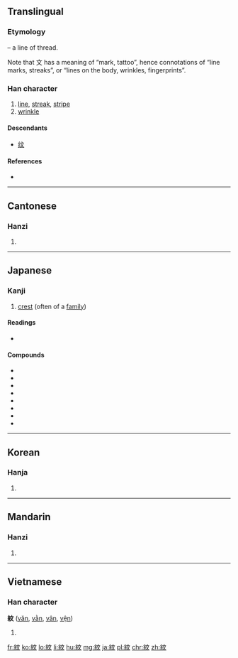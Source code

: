 {{also|纹}}<!-- may be replaced by zh-forms -->
==Translingual==
{{zh-forms|s=纹}}

===Etymology===
{{Han compound|糹|t1=thread|文|ls=psc|c1=s|c2=p}} – a line of thread.

Note that 文 has a meaning of “mark, tattoo”, hence connotations of “line marks, streaks”, or “lines on the body, wrinkles, fingerprints”.

===Han character===
{{Han char|rn=120|rad=糸|as=04|sn=10|four=2094<sub>0</sub>|canj=女火卜大 (VFYK)|ids=⿰[[糸]][[文]]}}

# [[line]], [[streak]], [[stripe]]
# [[wrinkle]]

====Descendants====
* [[纹]]

====References====
* {{Han ref|kx=0916.160|dkj=27262|dj=1345.160|hdz=53376.040|uh=7D0B|ud=32011|bh=AFBE|bd=44990}}

----

==Cantonese==

===Hanzi===
{{yue-hanzi|jyut=man4|y=man4|sim=纹}}

# {{defn|lang=yue|sort=糸04}}

----

==Japanese==

===Kanji===
{{ja-kanji|grade=c|rs=糸04}}

# [[crest]] (often of a [[family]])

====Readings====
* {{ja-readings|goon=[[もん]] (mon)|kanon=[[ぶん]] (bun)|kun=[[あや]] (aya), [[もよう]] (moyou)|nanori=[[あき]] (aki), [[あや]] (aya)}}

====Compounds====
* {{ja-r|家紋|かもん|gloss=family crest}}
* {{ja-r|定紋|じょうもん|gloss=crest (often of a family)}}
* {{ja-r|紋所|もんどころ|gloss=crest (often of a family)}}
* {{ja-r|紋章|もんしょう|gloss=crest}}
* {{ja-r|指紋|しもん|gloss=fingerprint}}
* {{ja-r|声紋|せいもん|gloss=voice signature}}
* {{ja-r|南天紋|なんてん もん}}
* {{ja-r|籠目紋|かごめ もん}}

----

==Korean==

===Hanja===
{{ko-hanja|hangeul=문|eumhun=|rv=mun|mr=mun|y=mun}}

# {{defn|lang=ko|sort=糸04}}

----

==Mandarin==

===Hanzi===
{{cmn-hanzi|sim=纹|pin=[[wén]] ([[wen2]]), [[wèn]] ([[wen4]])|wg=wen<sup>2</sup>, wen<sup>4</sup>}}

# {{defn|lang=cmn|sort=糸04}}

----

==Vietnamese==

===Han character===
'''紋''' ([[văn]], [[vằn]], [[vân]], [[vện]])

# {{defn|lang=vi}}

[[fr:紋]]
[[ko:紋]]
[[lo:紋]]
[[li:紋]]
[[hu:紋]]
[[mg:紋]]
[[ja:紋]]
[[pl:紋]]
[[chr:紋]]
[[zh:紋]]